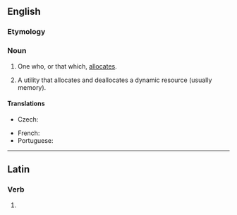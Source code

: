 ==English==

===Etymology===
{{suffix|en|allocate|or}}

===Noun===
{{en-noun}}

# One who, or that which, [[allocate]]s.
# {{lb|en|computing}} A utility that allocates and deallocates a dynamic resource (usually memory).

====Translations====
{{trans-top|one who, or that which, allocates}}
* Czech: {{t|cs|alokátor|m}}
{{trans-mid}}
* French: {{t+|fr|allocateur|m}}
* Portuguese: {{t|pt|alocador|m}}
{{trans-bottom}}

----

==Latin==

===Verb===
{{la-verb-form|allocātor}}

# {{inflection of|la|allocō||2//3|s|fut|pass|imp}}